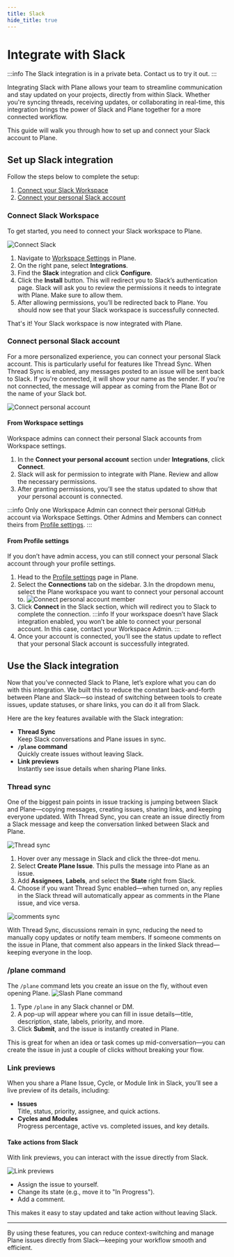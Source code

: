 ```yaml
---
title: Slack
hide_title: true
---
```



<div className="tag-wrapper">
 <h1>Integrate with Slack</h1>
<Tags 
  tags={[ 
    { name: "Pro", additionalClass: "pro" }
  ]} 
 />
</div>

:::info
The Slack integration is in a private beta. Contact us to try it out.
:::

Integrating Slack with Plane allows your team to streamline communication and stay updated on your projects, directly from within Slack. Whether you're syncing threads, receiving updates, or collaborating in real-time, this integration brings the power of Slack and Plane together for a more connected workflow.

This guide will walk you through how to set up and connect your Slack account to Plane.

## Set up Slack integration

Follow the steps below to complete the setup:
1. [Connect your Slack Workspace](/integrations/slack#connect-slack-workspace)
2. [Connect your personal Slack account](/integrations/slack#connect-personal-slack-account)

### Connect Slack Workspace
To get started, you need to connect your Slack workspace to Plane.

![Connect Slack](https://media.docs.plane.so/integrations/slack/connect-slack.webp#center)

1. Navigate to [Workspace Settings](/core-concepts/workspaces/overview#workspace-settings) in Plane.
2. On the right pane, select **Integrations**.
3. Find  the **Slack** integration and click **Configure**.
4. Click the **Install** button. This will redirect you to Slack’s authentication page. Slack will ask you to review the permissions it needs to integrate with Plane. Make sure to allow them.
5. After allowing permissions, you’ll be redirected back to Plane. You should now see that your Slack workspace is successfully connected.

That's it! Your Slack workspace is now integrated with Plane.

### Connect personal Slack account
For a more personalized experience, you can connect your personal Slack account. This is particularly useful for features like Thread Sync. When Thread Sync is enabled, any messages posted to an issue will be sent back to Slack. If you're connected, it will show your name as the sender. If you're not connected, the message will appear as coming from the Plane Bot or the name of your Slack bot.

![Connect personal account](https://media.docs.plane.so/integrations/slack/slack-connected.webp#center)

#### From Workspace settings
Workspace admins can connect their personal Slack accounts from Workspace settings.

1. In the **Connect your personal account** section under **Integrations**, click **Connect**.
2. Slack will ask for permission to integrate with Plane. Review and allow the necessary permissions.
3. After granting permissions, you’ll see the status updated to show that your personal account is connected.

:::info
Only one Workspace Admin can connect their personal GitHub account via Workspace Settings. Other Admins and Members can connect theirs from [Profile settings](/integrations/slack#from-workspace-settings).
:::

#### From Profile settings
If you don’t have admin access, you can still connect your personal Slack account through your profile settings.

1. Head to the [Profile settings](/core-concepts/account/settings) page in Plane.
2. Select the **Connections** tab on the sidebar.
3.In the dropdown menu, select the Plane workspace you want to connect your personal account to.
![Connect personal account member](https://media.docs.plane.so/integrations/slack/connect-personal-account-member.webp#center)
4. Click **Connect** in the Slack section, which will redirect you to Slack to complete the connection.
    :::info
    If your workspace doesn’t have Slack integration enabled, you won’t be able to connect your personal account. In this case, contact your Workspace Admin.
    :::
5. Once your account is connected, you’ll see the status update to reflect that your personal Slack account is successfully integrated.

## Use the Slack integration
Now that you’ve connected Slack to Plane, let’s explore what you can do with this integration. We built this to reduce the constant back-and-forth between Plane and Slack—so instead of switching between tools to create issues, update statuses, or share links, you can do it all from Slack.

Here are the key features available with the Slack integration:

- **Thread Sync**  
Keep Slack conversations and Plane issues in sync.
- **`/plane` command**  
Quickly create issues without leaving Slack.
- **Link previews**  
Instantly see issue details when sharing Plane links.

### Thread sync
One of the biggest pain points in issue tracking is jumping between Slack and Plane—copying messages, creating issues, sharing links, and keeping everyone updated. With Thread Sync, you can create an issue directly from a Slack message and keep the conversation linked between Slack and Plane.

![Thread sync](https://media.docs.plane.so/integrations/slack/create-plane-issue.webp#center)

1. Hover over any message in Slack and click the three-dot menu.
2. Select **Create Plane Issue**. This pulls the message into Plane as an issue.
3. Add **Assignees**, **Labels**, and select the **State** right from Slack.
4. Choose if you want Thread Sync enabled—when turned on, any replies in the Slack thread will automatically appear as comments in the Plane issue, and vice versa.

![comments sync](https://media.docs.plane.so/integrations/slack/comments-sync.webp#center)

With Thread Sync, discussions remain in sync, reducing the need to manually copy updates or notify team members. If someone comments on the issue in Plane, that comment also appears in the linked Slack thread—keeping everyone in the loop.

### /plane command

The `/plane` command lets you create an issue on the fly, without even opening Plane.
![Slash Plane command](https://media.docs.plane.so/integrations/slack/slash-plane-command.webp#center)

1. Type `/plane` in any Slack channel or DM.
2. A pop-up will appear where you can fill in issue details—title, description, state, labels, priority, and more.
3. Click **Submit**, and the issue is instantly created in Plane.

This is great for when an idea or task comes up mid-conversation—you can create the issue in just a couple of clicks without breaking your flow.

### Link previews
When you share a Plane Issue, Cycle, or Module link in Slack, you’ll see a live preview of its details, including:

- **Issues**  
Title, status, priority, assignee, and quick actions.
- **Cycles and Modules**  
Progress percentage, active vs. completed issues, and key details.

#### Take actions from Slack
With link previews, you can interact with the issue directly from Slack.

![Link previews](https://media.docs.plane.so/integrations/slack/link-previews.webp#center)

- Assign the issue to yourself.
- Change its state (e.g., move it to "In Progress").
- Add a comment.

This makes it easy to stay updated and take action without leaving Slack.

---
By using these features, you can reduce context-switching and manage Plane issues directly from Slack—keeping your workflow smooth and efficient.